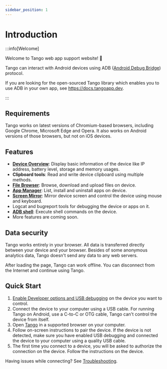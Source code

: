 ```yaml
---
sidebar_position: 1
---
```


# Introduction

:::info[Welcome]

Welcome to Tango web app support website! :tada:

Tango can interact with Android devices using ADB ([Android Debug Bridge](https://developer.android.com/studio/command-line/adb)) protocol.

If you are looking for the open-sourced Tango library which enables you to use ADB in your own app, see https://docs.tangoapp.dev.

:::

## Requirements

Tango works on latest versions of Chromium-based browsers, including Google Chrome, Microsoft Edge and Opera. It also works on Android versions of those browsers, but not on iOS devices.

## Features

* [**Device Overview**](./features/overview.mdx): Display basic information of the device like IP address, battery level, storage and memory usages.
* **Clipboard tools**: Read and write device clipboard using multiple methods.
* [**File Browser**](./features/file-browser.mdx): Browse, download and upload files on device.
* [**App Manager**](./features/app-manager.mdx): List, install and uninstall apps on device.
* [**Screen Mirror**](./features/screen-mirror/index.mdx): Mirror device screen and control the device using mouse and keyboard.
* Logcat and bugreport tools for debugging the device or apps on it.
* [**ADB shell**](./features/terminal.mdx): Execute shell commands on the device.
* More features are coming soon.

## Data security

Tango works entirely in your browser. All data is transferred directly between your device and your browser. Besides of some anonymous analytics data, Tango doesn't send any data to any web servers.

After loading the page, Tango can work offline. You can disconnect from the Internet and continue using Tango.

## Quick Start

1. [Enable Developer options and USB debugging](./prepare.mdx) on the device you want to control.
2. Connect the device to your computer using a USB cable. For running Tango on Android, use a C-to-C or OTG cable, Tango can't control the device from itself.
3. Open [Tango](https://app.tangoapp.dev) in a supported browser on your computer.
4. Follow on-screen instructions to pair the device. If the device is not detected, make sure you have enabled USB debugging and connected the device to your computer using a quality USB cable.
5. The first time you connect to a device, you will be asked to authorize the connection on the device. Follow the instructions on the device.

Having issues while connecting? See [Troubleshooting](./troubleshooting.mdx).
